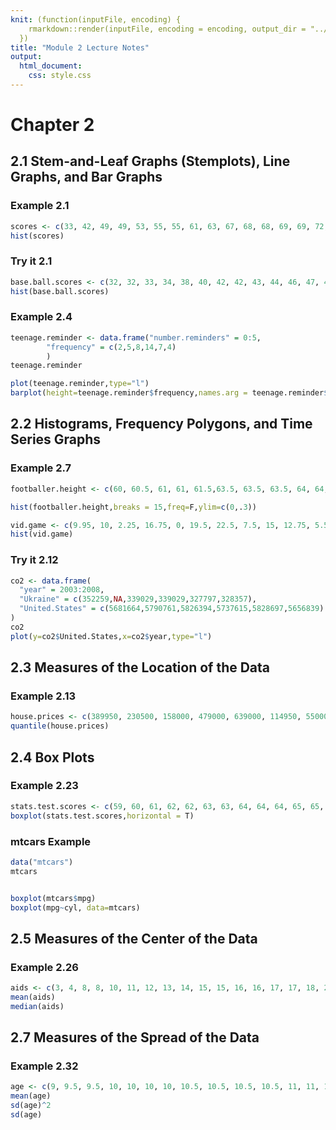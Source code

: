 ```yaml
---
knit: (function(inputFile, encoding) {
    rmarkdown::render(inputFile, encoding = encoding, output_dir = "../docs/")
  })
title: "Module 2 Lecture Notes"
output: 
  html_document:
    css: style.css
---
```


# Chapter 2

## 2.1 Stem-and-Leaf Graphs (Stemplots), Line Graphs, and Bar Graphs

### Example 2.1
```r
scores <- c(33, 42, 49, 49, 53, 55, 55, 61, 63, 67, 68, 68, 69, 69, 72, 73, 74, 78, 80, 83, 88, 88, 88, 90, 92, 94, 94, 94, 94, 96, 100)
hist(scores)
```

### Try it 2.1
```r
base.ball.scores <- c(32, 32, 33, 34, 38, 40, 42, 42, 43, 44, 46, 47, 47, 48, 48, 48, 49, 50, 50, 51, 52, 52, 52, 53, 54, 56, 57, 57, 60, 61)
hist(base.ball.scores)
```

### Example 2.4

```r
teenage.reminder <- data.frame("number.reminders" = 0:5,
        "frequency" = c(2,5,8,14,7,4)
        )
teenage.reminder 

plot(teenage.reminder,type="l")
barplot(height=teenage.reminder$frequency,names.arg = teenage.reminder$number.reminders)
```


## 2.2 Histograms, Frequency Polygons, and Time Series Graphs

### Example 2.7
```r
footballer.height <- c(60, 60.5, 61, 61, 61.5,63.5, 63.5, 63.5, 64, 64, 64, 64, 64, 64, 64, 64.5, 64.5, 64.5, 64.5, 64.5, 64.5, 64.5, 64.5, 66, 66, 66, 66, 66, 66, 66, 66, 66, 66, 66.5, 66.5, 66.5, 66.5, 66.5, 66.5, 66.5, 66.5, 66.5, 66.5, 66.5, 67, 67, 67, 67, 67, 67, 67, 67, 67, 67, 67, 67, 67.5, 67.5, 67.5, 67.5, 67.5, 67.5, 67.5, 68, 68, 69, 69, 69, 69, 69, 69, 69, 69, 69, 69, 69.5, 69.5, 69.5, 69.5, 69.5,70, 70, 70, 70, 70, 70, 70.5, 70.5, 70.5, 71, 71, 71, 72, 72, 72, 72.5, 72.5, 73, 73.5, 74)

hist(footballer.height,breaks = 15,freq=F,ylim=c(0,.3))
```

```r

vid.game <- c(9.95, 10, 2.25, 16.75, 0, 19.5, 22.5, 7.5, 15, 12.75, 5.5, 11, 10, 20.75, 17.5, 23, 21.9, 24, 23.75, 18, 20, 15, 22.9, 18.8, 20.5)
hist(vid.game)
```


### Try it 2.12

```r
co2 <- data.frame(
  "year" = 2003:2008,
  "Ukraine" = c(352259,NA,339029,339029,327797,328357),
  "United.States" = c(5681664,5790761,5826394,5737615,5828697,5656839)
) 
co2
plot(y=co2$United.States,x=co2$year,type="l")
```


## 2.3 Measures of the Location of the Data

### Example 2.13

```r

house.prices <- c(389950, 230500, 158000, 479000, 639000, 114950, 5500000, 387000, 659000, 529000, 575000, 488800, 1095000)
quantile(house.prices)

```

## 2.4 Box Plots

### Example 2.23

```r
stats.test.scores <- c(59, 60, 61, 62, 62, 63, 63, 64, 64, 64, 65, 65, 65, 65, 65, 65, 65, 65, 65, 66, 66, 67, 67, 68, 68, 69, 70, 70, 70, 70, 70, 71, 71, 72, 72, 73, 74, 74, 75, 77)
boxplot(stats.test.scores,horizontal = T)
```

### mtcars Example

```r
data("mtcars")
mtcars


boxplot(mtcars$mpg)
boxplot(mpg~cyl, data=mtcars)
```


## 2.5 Measures of the Center of the Data

### Example 2.26
```r
aids <- c(3, 4, 8, 8, 10, 11, 12, 13, 14, 15, 15, 16, 16, 17, 17, 18, 21, 22, 22, 24, 24, 25, 26, 26, 27, 27, 29, 29, 31, 32, 33, 33, 34, 34, 35, 37, 40, 44, 44, 47)
mean(aids)
median(aids)
```


## 2.7 Measures of the Spread of the Data

### Example 2.32

```r
age <- c(9, 9.5, 9.5, 10, 10, 10, 10, 10.5, 10.5, 10.5, 10.5, 11, 11, 11, 11, 11, 11, 11.5, 11.5, 11.5)
mean(age)
sd(age)^2
sd(age)
```
